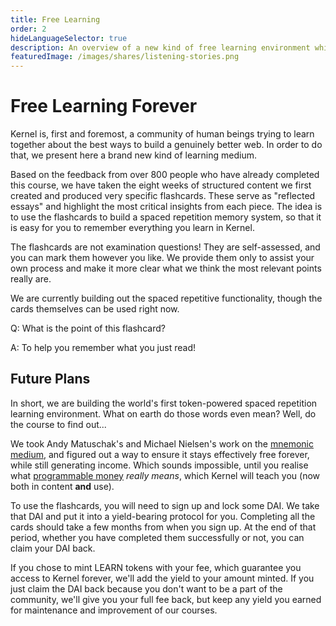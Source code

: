 ```yaml
---
title: Free Learning
order: 2
hideLanguageSelector: true
description: An overview of a new kind of free learning environment which still creates income.
featuredImage: /images/shares/listening-stories.png
---
```


# Free Learning Forever

Kernel is, first and foremost, a community of human beings trying to learn together about the best ways to build a genuinely better web. In order to do that, we present here a brand new kind of learning medium. 

Based on the feedback from over 800 people who have already completed this course, we have taken the eight weeks of structured content we first created and produced very specific flashcards. These serve as "reflected essays" and highlight the most critical insights from each piece. The idea is to use the flashcards to build a spaced repetition memory system, so that it is easy for you to remember everything you learn in Kernel.

The flashcards are not examination questions! They are self-assessed, and you can mark them however you like. We provide them only to assist your own process and make it more clear what we think the most relevant points really are. 

We are currently building out the spaced repetitive functionality, though the cards themselves can be used right now.

<Flash>

<Card>

Q: What is the point of this flashcard?

A: To help you remember what you just read!

</Card>

</Flash>

## Future Plans

In short, we are building the world's first token-powered spaced repetition learning environment. What on earth do those words even mean? Well, do the course to find out... 

We took Andy Matuschak's and Michael Nielsen's work on the [mnemonic medium](/learn/module-3/remember), and figured out a way to ensure it stays effectively free forever, while still generating income. Which sounds impossible, until you realise what [programmable money](/learn/module-2/engineering) _really means_, which Kernel will teach you (now both in content **and** use). 

To use the flashcards, you will need to sign up and lock some DAI. We take that DAI and put it into a yield-bearing protocol for you. Completing all the cards should take a few months from when you sign up. At the end of that period, whether you have completed them successfully or not, you can claim your DAI back. 

If you chose to mint LEARN tokens with your fee, which guarantee you access to Kernel forever, we'll add the yield to your amount minted. If you just claim the DAI back because you don't want to be a part of the community, we'll give you your full fee back, but keep any yield you earned for maintenance and improvement of our courses.
